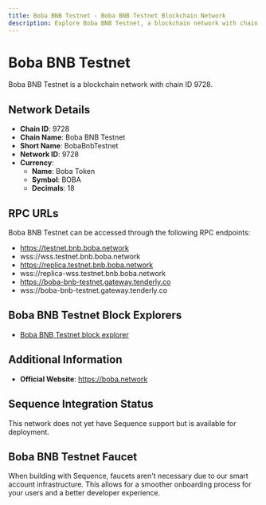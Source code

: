 ```yaml
--- 
title: Boba BNB Testnet - Boba BNB Testnet Blockchain Network
description: Explore Boba BNB Testnet, a blockchain network with chain ID 9728. Learn about its native currency, Boba Token, and how to interact with the network.
---
```


# Boba BNB Testnet

Boba BNB Testnet is a blockchain network with chain ID 9728.

## Network Details

- **Chain ID**: 9728
- **Chain Name**: Boba BNB Testnet
- **Short Name**: BobaBnbTestnet
- **Network ID**: 9728
- **Currency**: 
  - **Name**: Boba Token
  - **Symbol**: BOBA
  - **Decimals**: 18

## RPC URLs

Boba BNB Testnet can be accessed through the following RPC endpoints:

- https://testnet.bnb.boba.network
- wss://wss.testnet.bnb.boba.network
- https://replica.testnet.bnb.boba.network
- wss://replica-wss.testnet.bnb.boba.network
- https://boba-bnb-testnet.gateway.tenderly.co
- wss://boba-bnb-testnet.gateway.tenderly.co

## Boba BNB Testnet Block Explorers

- [Boba BNB Testnet block explorer](https://testnet.bobascan.com)

## Additional Information

- **Official Website**: https://boba.network

## Sequence Integration Status

This network does not yet have Sequence support but is available for deployment.

## Boba BNB Testnet Faucet

When building with Sequence, faucets aren't necessary due to our smart account infrastructure. This allows for a smoother onboarding process for your users and a better developer experience.
